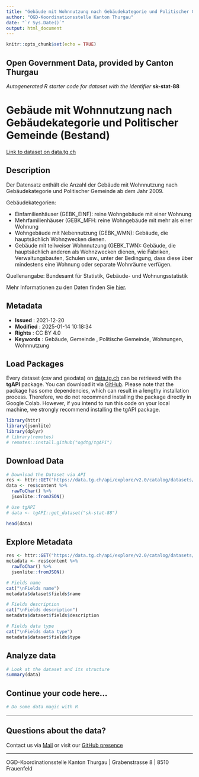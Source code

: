 ```yaml
---
title: "Gebäude mit Wohnnutzung nach Gebäudekategorie und Politischer Gemeinde (Bestand)"
author: "OGD-Koordinationsstelle Kanton Thurgau"
date: "`r Sys.Date()`"
output: html_document
---
```


```r
knitr::opts_chunk$set(echo = TRUE)
```

## Open Government Data, provided by **Canton Thurgau**
*Autogenerated R starter code for dataset with the identifier* **sk-stat-88**


# **Gebäude mit Wohnnutzung nach Gebäudekategorie und Politischer Gemeinde (Bestand)**

[Link to dataset on data.tg.ch](https://data.tg.ch/explore/dataset/sk-stat-88/information/)

## Description

<p>Der Datensatz enthält die Anzahl der Gebäude mit Wohnnutzung nach Gebäudekategorie und Politischer Gemeinde ab dem Jahr 2009. </p><p>Gebäudekategorien: </p><ul><li>Einfamilienhäuser (GEBK_EINF): reine Wohngebäude mit einer Wohnung </li><li>Mehrfamilienhäuser (GEBK_MFH: reine Wohngebäude mit mehr als einer Wohnung</li><li>Wohngebäude mit Nebennutzung (GEBK_WMN): Gebäude, die hauptsächlich Wohnzwecken dienen. </li><li>Gebäude mit teilweiser Wohnnutzung (GEBK_TWN): Gebäude, die hauptsächlich anderen als Wohnzwecken dienen, wie Fabriken, Verwaltungsbauten, Schulen usw., unter der Bedingung, dass diese über mindestens eine Wohnung oder separate Wohnräume verfügen. </li></ul><p>Quellenangabe: Bundesamt für Statistik, Gebäude- und Wohnungsstatistik</p><p>Mehr Informationen zu den Daten finden Sie <a href='https://www.bfs.admin.ch/bfs/de/home/statistiken/bau-wohnungswesen/bautaetigkeit.html' target='_blank'>hier</a>.</p>

## Metadata

- **Issued**                   : 2021-12-20
- **Modified**                 : 2025-01-14 10:18:34
- **Rights**                   : CC BY 4.0
- **Keywords**                 : Gebäude, Gemeinde , Politische Gemeinde, Wohnungen, Wohnnutzung

## Load Packages

Every dataset (csv and geodata) on [data.tg.ch](https://data.tg.ch/pages/start/) can be retrieved with the **tgAPI** package. You can download it via [GitHub](https://github.com/ogdtg/tgAPI). Please note that the package has some dependencies, which can result in a lengthy installation process. Therefore, we do not recommend installing the package directly in Google Colab. However, if you intend to run this code on your local machine, we strongly recommend installing the tgAPI package.

```r
library(httr)
library(jsonlite)
library(dplyr)
# library(remotes)
# remotes::install.github("ogdtg/tgAPI")

```


## Download Data


```r
# Download the Dataset via API
res <- httr::GET("https://data.tg.ch/api/explore/v2.0/catalog/datasets/sk-stat-88/exports/json")
data <- res$content %>%
  rawToChar() %>%
  jsonlite::fromJSON()

# Use tgAPI
# data <- tgAPI::get_dataset("sk-stat-88")

head(data)

```


## Explore Metadata

```r

res <- httr::GET("https://data.tg.ch/api/explore/v2.0/catalog/datasets/sk-stat-88")
metadata <- res$content %>%
  rawToChar() %>%
  jsonlite::fromJSON()

# Fields name
cat("\nFields name")
metadata$dataset$fields$name

# Fields description
cat("\nFields description")
metadata$dataset$fields$description

# Fields data type
cat("\nFields data type")
metadata$dataset$fields$type

```


## Analyze data

```r

# Look at the dataset and its structure
summary(data)

```


## Continue your code here...


```r
# Do some data magic with R
```

------------------------------------------------------------------------

## Questions about the data?

Contact us via [Mail](mailto:ogd@tg.ch) or visit our [GitHub presence](https://github.com/ogdtg)


------------------------------------------------------------------------

OGD-Koordinationsstelle Kanton Thurgau | Grabenstrasse 8 | 8510 Frauenfeld
